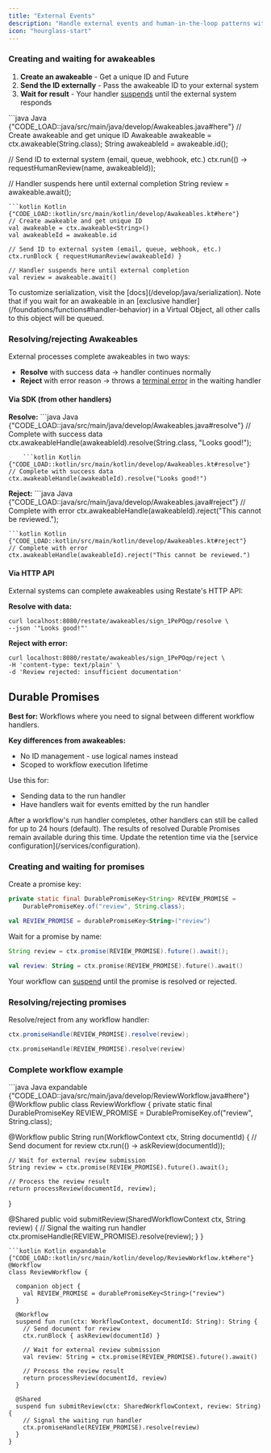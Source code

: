 ```yaml
---
title: "External Events"
description: "Handle external events and human-in-the-loop patterns with durable waiting primitives."
icon: "hourglass-start"
---
```



<AwakeablesIntro/>

### Creating and waiting for awakeables
1. **Create an awakeable** - Get a unique ID and Future
2. **Send the ID externally** - Pass the awakeable ID to your external system
3. **Wait for result** - Your handler [suspends](/foundations/key-concepts#suspensions-on-faas) until the external system responds

<CodeGroup>
```java Java {"CODE_LOAD::java/src/main/java/develop/Awakeables.java#here"} 
// Create awakeable and get unique ID
Awakeable<String> awakeable = ctx.awakeable(String.class);
String awakeableId = awakeable.id();

// Send ID to external system (email, queue, webhook, etc.)
ctx.run(() -> requestHumanReview(name, awakeableId));

// Handler suspends here until external completion
String review = awakeable.await();
```
```kotlin Kotlin {"CODE_LOAD::kotlin/src/main/kotlin/develop/Awakeables.kt#here"} 
// Create awakeable and get unique ID
val awakeable = ctx.awakeable<String>()
val awakeableId = awakeable.id

// Send ID to external system (email, queue, webhook, etc.)
ctx.runBlock { requestHumanReview(awakeableId) }

// Handler suspends here until external completion
val review = awakeable.await()
```

</CodeGroup>

<Accordion title="Serialization">
  To customize serialization, visit the [docs](/develop/java/serialization).
</Accordion>

<Info>
    Note that if you wait for an awakeable in an [exclusive handler](/foundations/functions#handler-behavior) in a Virtual Object, all other calls to this object will be queued.
</Info>

### Resolving/rejecting Awakeables

External processes complete awakeables in two ways:

- **Resolve** with success data → handler continues normally
- **Reject** with error reason → throws a [terminal error](/develop/java/error-handling) in the waiting handler

#### Via SDK (from other handlers)

**Resolve:**
<CodeGroup>
    ```java Java {"CODE_LOAD::java/src/main/java/develop/Awakeables.java#resolve"} 
// Complete with success data
ctx.awakeableHandle(awakeableId).resolve(String.class, "Looks good!");
```
    ```kotlin Kotlin {"CODE_LOAD::kotlin/src/main/kotlin/develop/Awakeables.kt#resolve"} 
// Complete with success data
ctx.awakeableHandle(awakeableId).resolve("Looks good!")
```
</CodeGroup>

**Reject:**
<CodeGroup>
    ```java Java {"CODE_LOAD::java/src/main/java/develop/Awakeables.java#reject"} 
// Complete with error
ctx.awakeableHandle(awakeableId).reject("This cannot be reviewed.");
```
```kotlin Kotlin {"CODE_LOAD::kotlin/src/main/kotlin/develop/Awakeables.kt#reject"} 
// Complete with error
ctx.awakeableHandle(awakeableId).reject("This cannot be reviewed.")
```
</CodeGroup>

#### Via HTTP API

External systems can complete awakeables using Restate's HTTP API:

**Resolve with data:**
```shell
curl localhost:8080/restate/awakeables/sign_1PePOqp/resolve \
--json '"Looks good!"'
```

**Reject with error:**
```shell
curl localhost:8080/restate/awakeables/sign_1PePOqp/reject \
-H 'content-type: text/plain' \
-d 'Review rejected: insufficient documentation'
```

## Durable Promises

**Best for:** Workflows where you need to signal between different workflow handlers.

**Key differences from awakeables:**
- No ID management - use logical names instead
- Scoped to workflow execution lifetime

Use this for:
- Sending data to the run handler
- Have handlers wait for events emitted by the run handler

<Info>
After a workflow's run handler completes, other handlers can still be called for up to 24 hours (default).
The results of resolved Durable Promises remain available during this time.
Update the retention time via the [service configuration](/services/configuration).
</Info>

### Creating and waiting for promises
Create a promise key:
<CodeGroup>
```java Java {"CODE_LOAD::java/src/main/java/develop/ReviewWorkflow.java#promise_key"} 
private static final DurablePromiseKey<String> REVIEW_PROMISE =
    DurablePromiseKey.of("review", String.class);
```
```kotlin Kotlin {"CODE_LOAD::kotlin/src/main/kotlin/develop/ReviewWorkflow.kt#promise_key"} 
val REVIEW_PROMISE = durablePromiseKey<String>("review")
```
</CodeGroup>

Wait for a promise by name:
<CodeGroup>
```java Java {"CODE_LOAD::java/src/main/java/develop/ReviewWorkflow.java#promise"} 
String review = ctx.promise(REVIEW_PROMISE).future().await();
```
```kotlin Kotlin {"CODE_LOAD::kotlin/src/main/kotlin/develop/ReviewWorkflow.kt#promise"} 
val review: String = ctx.promise(REVIEW_PROMISE).future().await()
```
</CodeGroup>

Your workflow can [suspend](/foundations/key-concepts#suspensions-on-faas) until the promise is resolved or rejected.

### Resolving/rejecting promises
Resolve/reject from any workflow handler:
<CodeGroup>
```java Java {"CODE_LOAD::java/src/main/java/develop/ReviewWorkflow.java#resolve_promise"} 
ctx.promiseHandle(REVIEW_PROMISE).resolve(review);
```
```kotlin Kotlin {"CODE_LOAD::kotlin/src/main/kotlin/develop/ReviewWorkflow.kt#resolve_promise"} 
ctx.promiseHandle(REVIEW_PROMISE).resolve(review)
```
</CodeGroup>


### Complete workflow example

<CodeGroup>
```java Java expandable {"CODE_LOAD::java/src/main/java/develop/ReviewWorkflow.java#here"} 
@Workflow
public class ReviewWorkflow {
  private static final DurablePromiseKey<String> REVIEW_PROMISE =
      DurablePromiseKey.of("review", String.class);


  @Workflow
  public String run(WorkflowContext ctx, String documentId) {
    // Send document for review
    ctx.run(() -> askReview(documentId));

    // Wait for external review submission
    String review = ctx.promise(REVIEW_PROMISE).future().await();

    // Process the review result
    return processReview(documentId, review);
  }

  @Shared
  public void submitReview(SharedWorkflowContext ctx, String review) {
    // Signal the waiting run handler
    ctx.promiseHandle(REVIEW_PROMISE).resolve(review);
  }
}
```
```kotlin Kotlin expandable {"CODE_LOAD::kotlin/src/main/kotlin/develop/ReviewWorkflow.kt#here"} 
@Workflow
class ReviewWorkflow {

  companion object {
    val REVIEW_PROMISE = durablePromiseKey<String>("review")
  }

  @Workflow
  suspend fun run(ctx: WorkflowContext, documentId: String): String {
    // Send document for review
    ctx.runBlock { askReview(documentId) }

    // Wait for external review submission
    val review: String = ctx.promise(REVIEW_PROMISE).future().await()

    // Process the review result
    return processReview(documentId, review)
  }

  @Shared
  suspend fun submitReview(ctx: SharedWorkflowContext, review: String) {
    // Signal the waiting run handler
    ctx.promiseHandle(REVIEW_PROMISE).resolve(review)
  }
}
```
</CodeGroup>

<AwakeablesOutro/>
